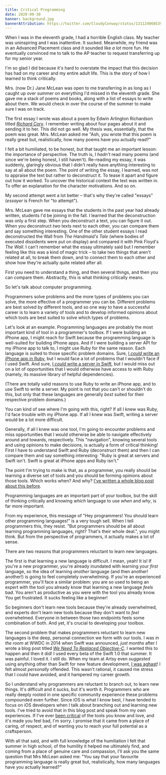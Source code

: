 ```yaml
---
title: Critical Programming
date: 2020-09-30
banner: background.jpg
bannerAttribution: https://twitter.com/CloudyConway/status/1311240685396389888
---
```


When I was in the eleventh grade, I had a horrible English class. My teacher was uninspiring and I was inattentive. It sucked. Meanwhile, my friend was in an Advanced Placement class and it sounded like _a lot_ more fun. He eventually convinced me to talk to the AP teacher to request transferring up for my senior year. 

I'm so glad I did because it's hard to overstate the impact that this decision has had on my career and my entire adult life. This is the story of how I learned to think critically.

Mrs. (now Dr.) Jane McLean was open to me transferring in as long as I caught up over summer on everything I'd missed in the eleventh grade. She gave me a stack of poems and books, along with a list of essays to write about them. We would check in over the course of the summer to make sure I was on track.

The first essay I wrote was about a poem by Edwin Arlington Richardson titled [_Richard Cory_](https://www.poetryfoundation.org/poems/44982/richard-cory). I remember writing about four pages about it and sending it to her. This did not go well. My thesis was, essentially, that the poem was great. Mrs. McLean asked me "Ash, you wrote that this poem is really great but, realistically, how many poems have you actually read?"

I felt a bit humiliated, to be honest, but that taught me an important lesson: the importance of perspective. The truth is, I _hadn't_ read many poems (and since we're being honest, I still haven't). Re-reading my essay, it was suddenly, glaringly obvious that I didn't really have anything interesting to say at all about the poem. The point of writing the essay, I learned, was not to appraise the text but rather to deconstruct it. To tease it apart and figure out how it worked. To uncover the historical context the text was written in. To offer an explanation for the character motivations. And so on.

My second attempt went a lot better – that's why they're called "essays" (_essayer_ is French for "to attempt"). 

Mrs. McLean gave me essays that the students in the past year had already written, students I'd be joining in the fall. I learned that the deconstruction was only a first step. When you deconstruct a text, you can figure it out. When you deconstruct _two_ texts next to each other, you can compare them and say something interesting. One of the other student essays I read deconstructed the Wall from _The Handmaid's Tale_ (where bodies of executed dissidents were put on display) and compared it with Pink Floyd's _The Wall_. I can't remember what the essay ultimately said but I remember feeling like this was a kind of magic trick – to take two things that aren't related at all, to break them down, and to connect them to each other and show how they're actually quite related after all.

First you need to understand a thing, and then several things, and then you can compare them. Abstractly, this is what thinking critically means.

So let's talk about computer programming. 

Programmers solve problems and the more types of problems you can solve, the more effective of a programmer you can be. Different problems are best solved by different tools, and so one way to have a successful career is to learn a variety of tools and to develop informed opinions about which tools are best suited to solve which types of problems.

Let's look at an example. Programming languages are probably the most important kind of tool in a programmer's toolbox. If I were building an iPhone app, I might reach for Swift because the programming language is well-suited for building iPhone apps. And if I were building a server API for my iPhone app to talk to, I might use Ruby for the same reason. Each language is suited to those specific problem domains. Sure, [I _could_ write an iPhone app in Ruby](http://www.rubymotion.com), but I would face a lot of problems that I wouldn't face if I used Swift. And sure, [I _could_ write a server in Swift](https://perfect.org), but I would miss out on a lot of opportunities that I would otherwise have access to with Ruby (namely, its massive library of helpful dependencies).

(There are totally valid reasons to use Ruby to write an iPhone app, and to use Swift to write a server. My point is not that you can't or shouldn't do this, but only that these languages are generally _best_ suited for their respective problem domains.)

You can kind of see where I'm going with this, right? If all I knew was Ruby, I'd face trouble with my iPhone app. If all I knew was Swift, writing a server would be a lot more difficult. 

Generally, if all I knew was one tool, I'm going to encounter problems and miss opportunities that I would otherwise be able to navigate effectively around and towards, respectively. This "navigation", knowing several tools and using opinions to make decisions, is actually a form of critical thinking! First I have to understand Swift and Ruby (deconstruct them) and then I can compare them and say something interesting: "Ruby is great at servers and Swift isn't. Swift is great at iPhone apps and Ruby isn't."

The point I'm trying to make is that, as a programmer, you really should be learning a diverse set of tools and you should be forming opinions about those tools. Which works when? And why? [I've written a whole blog post about this before](/blog/perspective-of-the-polyglot/).

Programming languages are an important part of your toolbox, but the skill of thinking critically and knowing _which_ language to use _when_ and _why_, is far more important.

From my experience, this message of "Hey programmers! You should learn other programming languages!" is a very tough sell. When I tell programmers this, they resist. "But programmers should be all about learning programming languages, right? That's their whole deal.", you might think. But from the perspective of programmers, it actually makes a lot of sense.

There are two reasons that programmers reluctant to learn new languages. 

The first is that learning a new language is difficult. I mean, yeah! It is! If you're a new programmer, you're already inundated with learning your _first_ language, so the idea of learning _another_ language (and then another! another!) is going to feel completely overwhelming. If you're an experienced programmer, you'll face a similar problem: you are so used to being an expert with the tool you already know that learning a new language _feels_ bad. You aren't as productive as you were with the tool you already know. You get frustrated. It sucks feeling like a beginner!

So beginners don't learn new tools because they're already overwhelmed, and experts don't learn new tools because they don't want to _feel_ overwhelmed. Everyone in between those two endpoints feels some combination of both. And yet, it's crucial to developing your toolbox.

The second problem that makes programmers reluctant to learn new languages is the deep, personal connection we form with our tools. I was _in the room_ at WWDC in 2014 when Swift was announced, _just months_ after I wrote a blog post titled [_We Need To Replaced Objective-C_](/blog/we-need-to-replace-objective-c/). I wanted this to happen and then it did! I used every beta of the Swift 1.0 that summer. It was painful. I loved it. I still do. When my team at Artsy even _suggested_ using anything other than Swift for new feature development, [I was aghast](/blog/swift-vs-react-native-feels/)! I felt almost _personally_ offended. This wasn't rational, it caused me stress that I could have avoided, and it hampered my career growth.

So I understand why programmers are reluctant to branch out, to learn new things. It's difficult and it sucks, but it's worth it. Programmers who are really deeply rooted in one specific community experience these problems compounded even further. Since iOS is what I know best, I have tended to focus on iOS developers when I talk about branching out and learning new tools. I've tried to avoid that in this blog post and speak from my own experiences. If I've ever [been critical](/blog/thinking-critically-about-apple/) of the tools you know and love, and it's made you feel bad, I'm sorry. I promise that it came from a place of caring, of respect, and of wanting you to reach your full potential as a craftsperson.

With all that said, and with full knowledge of the humiliation I felt that summer in high school, of the humility it helped me ultimately find, and coming from a place of genuine care and compassion, I'll ask you the same question that Mrs McLean asked me: "You say that your favourite programming language is really great but, realistically, how many languages have you actually learned?"

